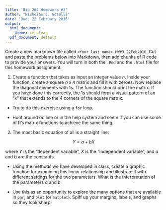 ```yaml
---
title: 'Bio 264 Homework #3'
author: "Nicholas J. Gotelli"
date: 'Due: 22 February 2016'
output:
  html_document:
    theme: cerulean
  pdf_document: default
---
```


Create a new markdown file called `<Your last name>_HW#3_22Feb2016`. Cut and paste the problems below into Markdown, then add chunks of R code to provide your answers. You will turn in both the `.Rmd` and the `.html` file for this homework assignment.

1. Create a function that takes as input an integer value *n*. Inside your function, create a square *n* x *n* matrix and fill it with zeroes. Now replace the diagonal elements with 1s. The function should print the matrix. If you have done this correctly, the 1s should form a visual pattern of an "x" that extends to the 4 corners of the square matrix.

- Try to do this exercise using a `for` loop.

- Hunt around on line or in the help system and seem if you can use some of R's matrix functions to achieve the same thing.

2. The most basic equation of all is a straight line:

$$Y = a + bX$$

where *Y* is the "dependent variable", *X* is the "independent variable", and *a* and *b* are the constants. 

- Using the methods we have developed in class, create a graphic function for examining this linear relationship and illustrate it with different settings for the two parameters. What is the interpretation of the parameters *a* and *b*

- Use this as an opportunity to explore the many options that are available in `par`, and `plot` (or `matplot`). Spiff up your margins, labels, and graphs so they look sharp!


